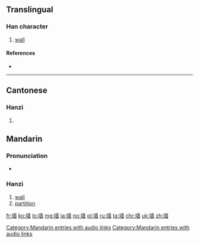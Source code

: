 {{also|墻|牆}}
==Translingual==

===Han character===
{{Han char|rn=32|rad=土|as=11|sn=14|four=|canj=土土金田 (GGCW)|ids=⿰[[土]][[啬]]}}

# [[wall]]

====References====
* {{Han ref|kx=0238.191|hdz=10479.060|uh=5899|ud=22681}}

----

==Cantonese==

===Hanzi===
{{yue-hanzi|jyut=[[coeng4]]|y=cheung4}}


# {{defn|lang=cmn|sort=土11}}

[[Category:Mandarin entries with audio links]]

==Mandarin==

===Pronunciation===
* {{audio|zh-qiáng.ogg|audio|lang=cmn}}

===Hanzi===
{{cmn-hanzi|tra=[[墻]], [[牆]]|pin=[[qiáng]] ([[qiang2]])|wg=ch'iang<sup>2</sup>}}

# [[wall]]
# [[partition]]

[[Category:Mandarin entries with audio links]]

[[fr:墙]]
[[ko:墙]]
[[lo:墙]]
[[mg:墙]]
[[ja:墙]]
[[no:墙]]
[[pl:墙]]
[[ru:墙]]
[[ta:墙]]
[[chr:墙]]
[[uk:墙]]
[[zh:墙]]